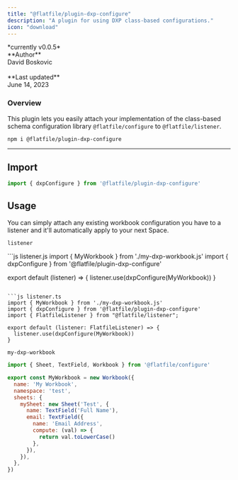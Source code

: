 ```yaml
---
title: "@flatfile/plugin-dxp-configure"
description: "A plugin for using DXP class-based configurations."
icon: "download"
---
```


<CardGroup cols={1}>
  <Card title="@flatfile/plugin-dxp-configure" href="https://github.com/FlatFilers/flatfile-plugins/tree/main/plugins/dxp-configure" icon="github" >
      *currently v0.0.5*
      <br/>
      **Author**<br/>
      David Boskovic<br/>
      <br/>
      **Last updated**<br/>
      June 14, 2023
    </Card>
  </CardGroup>

### Overview

This plugin lets you easily attach your implementation of the class-based schema configuration library `@flatfile/configure` to `@flatfile/listener`.


```SSH Install
npm i @flatfile/plugin-dxp-configure
```


---

## Import

```js
import { dxpConfigure } from '@flatfile/plugin-dxp-configure'
```

## Usage

You can simply attach any existing workbook configuration you have to a listener and it'll automatically apply to your next Space.

`listener`

<CodeGroup>
```js listener.js
import { MyWorkbook } from './my-dxp-workbook.js'
import { dxpConfigure } from '@flatfile/plugin-dxp-configure'

export default (listener) => {
  listener.use(dxpConfigure(MyWorkbook))
}
```

```js listener.ts
import { MyWorkbook } from './my-dxp-workbook.js'
import { dxpConfigure } from '@flatfile/plugin-dxp-configure'
import { FlatfileListener } from "@flatfile/listener";

export default (listener: FlatfileListener) => {
  listener.use(dxpConfigure(MyWorkbook))
}
```

</CodeGroup>

`my-dxp-workbook`
```js 
import { Sheet, TextField, Workbook } from '@flatfile/configure'

export const MyWorkbook = new Workbook({
  name: 'My Workbook',
  namespace: 'test',
  sheets: {
    mySheet: new Sheet('Test', {
      name: TextField('Full Name'),
      email: TextField({
        name: 'Email Address',
        compute: (val) => {
          return val.toLowerCase()
        },
      }),
    }),
  },
})
```
